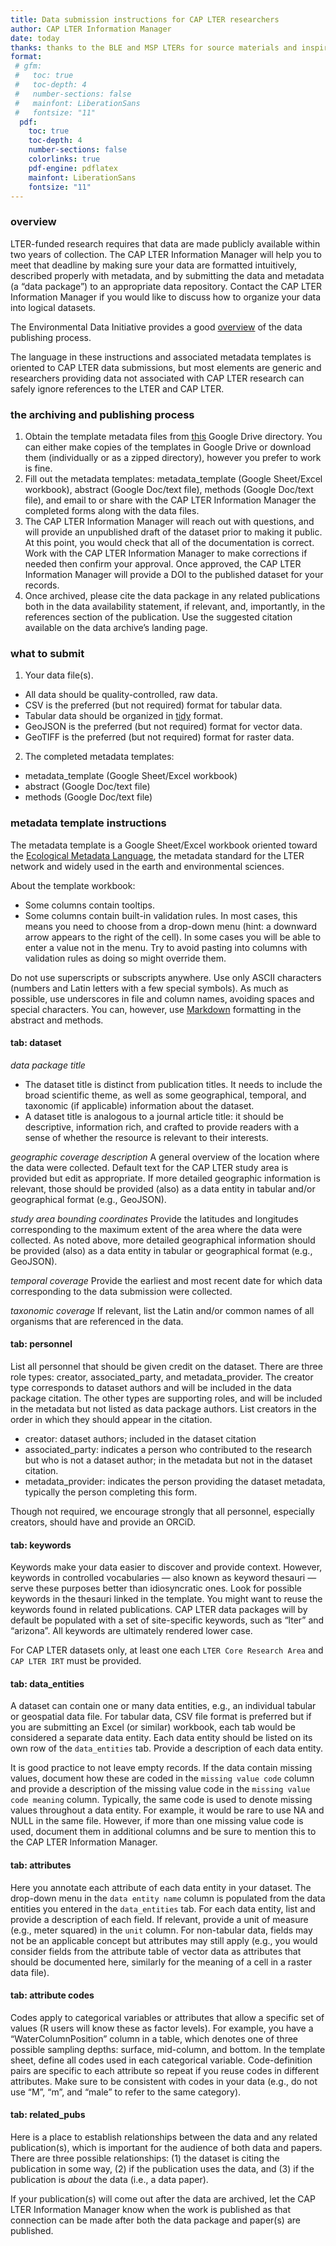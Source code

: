 ```yaml
---
title: Data submission instructions for CAP LTER researchers
author: CAP LTER Information Manager
date: today
thanks: thanks to the BLE and MSP LTERs for source materials and inspiration
format:
 # gfm:
 #   toc: true
 #   toc-depth: 4
 #   number-sections: false
 #   mainfont: LiberationSans
 #   fontsize: "11"
  pdf:
    toc: true
    toc-depth: 4
    number-sections: false
    colorlinks: true
    pdf-engine: pdflatex
    mainfont: LiberationSans
    fontsize: "11"
---
```


### overview

LTER-funded research requires that data are made publicly available within two years of collection. The CAP LTER Information Manager will help you to meet that deadline by making sure your data are formatted intuitively, described properly with metadata, and by submitting the data and metadata (a "data package") to an appropriate data repository. Contact the CAP LTER Information Manager if you would like to discuss how to organize your data into logical datasets.

The Environmental Data Initiative provides a good [overview](https://edirepository.org/resources/resources-for-data-authors) of the data publishing process.

The language in these instructions and associated metadata templates is oriented to CAP LTER data submissions, but most elements are generic and researchers providing data not associated with CAP LTER research can safely ignore references to the LTER and CAP LTER.

### the archiving and publishing process

1. Obtain the template metadata files from [this](https://drive.google.com/drive/folders/1H8i-cUSpyOP7MQDzvjTIWvRV-TxKyW2u?usp=drive_link) Google Drive directory. You can either make copies of the templates in Google Drive or download them (individually or as a zipped directory), however you prefer to work is fine.
2. Fill out the metadata templates: metadata_template (Google Sheet/Excel workbook), abstract (Google Doc/text file), methods (Google Doc/text file), and email to or share with the CAP LTER Information Manager the completed forms along with the data files.
3. The CAP LTER Information Manager will reach out with questions, and will provide an unpublished draft of the dataset prior to making it public. At this point, you would check that all of the documentation is correct. Work with the CAP LTER Information Manager to make corrections if needed then confirm your approval. Once approved, the CAP LTER Information Manager will provide a DOI to the published dataset for your records.
4. Once archived, please cite the data package in any related publications both in the data availability statement, if relevant, and, importantly, in the references section of the publication. Use the suggested citation available on the data archive's landing page.

### what to submit

1. Your data file(s).

- All data should be quality-controlled, raw data.
- CSV is the preferred (but not required) format for tabular data.
- Tabular data should be organized in [tidy](https://r4ds.hadley.nz/data-tidy.html) format.
- GeoJSON is the preferred (but not required) format for vector data.
- GeoTIFF is the preferred (but not required) format for raster data.

2. The completed metadata templates:

- metadata_template (Google Sheet/Excel workbook)
- abstract (Google Doc/text file)
- methods (Google Doc/text file)

### metadata template instructions

The metadata template is a Google Sheet/Excel workbook oriented toward the [Ecological Metadata Language](https://eml.ecoinformatics.org/eml-ecological-metadata-language), the metadata standard for the LTER network and widely used in the earth and environmental sciences. 

About the template workbook:

- Some columns contain tooltips.
- Some columns contain built-in validation rules. In most cases, this means you need to choose from a drop-down menu (hint: a downward arrow appears to the right of the cell). In some cases you will be able to enter a value not in the menu. Try to avoid pasting into columns with validation rules as doing so might override them.

Do not use superscripts or subscripts anywhere. Use only ASCII characters (numbers and Latin letters with a few special symbols). As much as possible, use underscores in file and column names, avoiding spaces and special characters. You can, however, use [Markdown](https://www.markdownguide.org/) formatting in the abstract and methods.
 
#### tab: dataset

*data package title*

- The dataset title is distinct from publication titles. It needs to include the broad scientific theme, as
well as some geographical, temporal, and taxonomic (if applicable) information about the dataset.
- A dataset title is analogous to a journal article title: it should be descriptive, information rich, and crafted to provide readers with a sense of whether the resource is relevant to their interests. 

*geographic coverage description* A general overview of the location where the data were collected. Default text for the CAP LTER study area is provided but edit as appropriate. If more detailed geographic information is relevant, those should be provided (also) as a data entity in tabular and/or geographical format (e.g., GeoJSON).

*study area bounding coordinates* Provide the latitudes and longitudes corresponding to the maximum extent of the area where the data were collected. As noted above, more detailed geographical information should be provided (also) as a data entity in tabular or geographical format (e.g., GeoJSON).

*temporal coverage* Provide the earliest and most recent date for which data corresponding to the data submission were collected.

*taxonomic coverage* If relevant, list the Latin and/or common names of all organisms that are referenced in the data.

#### tab: personnel

List all personnel that should be given credit on the dataset. There are three role types: creator, associated_party, and metadata_provider. The creator type corresponds to dataset authors and will be included in the data package citation. The other types are supporting roles, and will be included in the metadata but not listed as data package authors. List creators in the order in which they should appear in the citation.

- creator:	dataset authors; included in the dataset citation
- associated_party:	indicates a person who contributed to the research but who is not a dataset author; in the metadata but not in the dataset citation.
- metadata_provider:	indicates the person providing the dataset metadata, typically the person completing this form.

Though not required, we encourage strongly that all personnel, especially creators, should have and provide an ORCiD.

#### tab: keywords

Keywords make your data easier to discover and provide context. However, keywords in controlled vocabularies — also known as keyword thesauri — serve these purposes better than idiosyncratic ones. Look for possible keywords in the thesauri linked in the template. You might want to reuse the keywords found in related publications. CAP LTER data packages will by default be populated with a set of site-specific keywords, such as "lter" and "arizona". All keywords are ultimately rendered lower case.

For CAP LTER datasets only, at least one each `LTER Core Research Area` and `CAP LTER IRT` must be provided.

#### tab: data_entities

A dataset can contain one or many data entities, e.g., an individual tabular or geospatial data file. For tabular data, CSV file format is preferred but if you are submitting an Excel (or similar) workbook, each tab would be considered a separate data entity. Each data entity should be listed on its own row of the `data_entities` tab. Provide a description of each data entity.

It is good practice to not leave empty records. If the data contain missing values, document how these are coded in the `missing value code` column and provide a description of the missing value code in the `missing value code meaning` column. Typically, the same code is used to denote missing values throughout a data entity. For example, it would be rare to use NA and NULL in the same file. However, if more than one missing value code is used, document them in additional columns and be sure to mention this to the CAP LTER Information Manager.

#### tab: attributes

Here you annotate each attribute of each data entity in your dataset. The drop-down menu in the `data entity name` column is populated from the data entities you entered in the `data_entities` tab. For each data entity, list and provide a description of each field. If relevant, provide a unit of measure (e.g., meter squared) in the `unit` column. For non-tabular data, fields may not be an applicable concept but attributes may still apply (e.g., you would consider fields from the attribute table of vector data as attributes that should be documented here, similarly for the meaning of a cell in a raster data file).

#### tab: attribute codes

Codes apply to categorical variables or attributes that allow a specific set of values (R users will know these as factor levels). For example, you have a "WaterColumnPosition" column in a table, which denotes one of three possible sampling depths: surface, mid-column, and bottom. In the template sheet, define all codes used in each categorical variable. Code-definition pairs are specific to each attribute so repeat if you reuse codes in different attributes. Make sure to be consistent with codes in your data (e.g., do not use "M", "m", and "male" to refer to the same category).

#### tab: related_pubs

Here is a place to establish relationships between the data and any related publication(s), which is important
for the audience of both data and papers. There are three possible relationships: (1) the dataset is citing
the publication in some way, (2) if the publication uses the data, and (3) if the publication is *about*
the data (i.e., a data paper).

If your publication(s) will come out after the data are archived, let the CAP LTER Information Manager know when the work is published as that connection can be made after both the data package and paper(s) are published.
